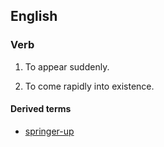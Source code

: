 ==English==

===Verb===
{{en-verb|springs up|springing up|sprang up|springing up}}

# {{intransitive}} To appear suddenly.
# {{intransitive|figurative}} To come rapidly into existence.

====Derived terms====
*[[springer-up]]